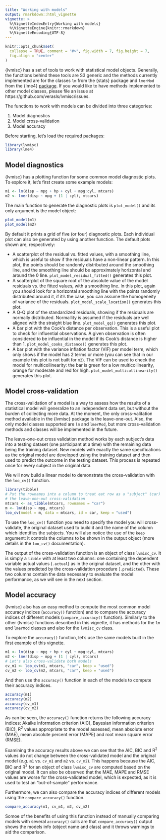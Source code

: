 ```yaml
---
title: "Working with models"
output: rmarkdown::html_vignette
vignette: >
  %\VignetteIndexEntry{Working with models}
  %\VignetteEngine{knitr::rmarkdown}
  %\VignetteEncoding{UTF-8}
---
```


```r
knitr::opts_chunk$set(
  collapse = TRUE, comment = "#>", fig.width = 7, fig.height = 7,
  fig.align = "center"
)
```

{lvmisc} has a set of tools to work with statistical model objects. Generally, the functions behind these tools are S3 generic and the methods currently implemented are for the classes `lm` from the {stats} package and `lmerMod` from the {lme4} [package](https://CRAN.R-project.org/package=lme4). If you would like to have methods implemented to other model classes, please file an issue at https://github.com/verasls/lvmisc/issues.

The functions to work with models can be divided into three categories:

1. Model diagnostics
1. Model cross-validation
1. Model accuracy

Before starting, let's load the required packages:

```r
library(lvmisc)
library(lme4)
```

## Model diagnostics

{lvmisc} has a plotting function for some common model diagnostic plots. To explore it, let's first create some example models:

```r
m1 <- lm(disp ~ mpg + hp + cyl + mpg:cyl, mtcars)
m2 <- lmer(disp ~ mpg + (1 | cyl), mtcars)
```
The main function to generate the diagnostic plots is `plot_model()` and its only argument is the model object:

```r
plot_model(m1)
plot_model(m2)
```

By default it prints a grid of five (or four) diagnostic plots. Each individual plot can also be generated by using another function. The default plots shown are, respectively: 

- A scatterplot of the residual vs. fitted values, with a smoothing line, which is useful to show if the residuals have a non-linear pattern. In this plot, the points should be randomly distributed around the smoothing line, and the smoothing line should be approximately horizontal and around the 0 line. `plot_model_residual_fitted()` generates this plot.
- A scatterplot of the square root of the absolute value of the model residuals vs. the fitted values, with a smoothing line. In this plot, again you should look for a horizontal smoothing line with the points randomly distributed around it, if it's the case, you can assume the homogeneity of variance of the residuals. `plot_model_scale_location()` generates this plot.
- A Q-Q plot of the standardized residuals, showing if the residuals are normally distributed. Normallity is assumed if the residuals are well aligned with the straight blue line. `plot_model_qq()` generates this plot.
- A bar plot with the Cook's distance per observation. This is a useful plot to check for influential observations. A given observation is often considered to be influential in the model if its Cook's distance is higher than 1. `plot_model_cooks_distance()` generates this plot.
- A bar plot with the variance inflation factor (VIF) per model term, which only shows if the model has 2 terms or more (you can see that in our example this plot is not built for `m2`). The VIF can be used to check the model for multicollinearity: the bar is green for a low multicollinearity, orange for moderate and red for high. `plot_model_multicollinearity()` generates this plot.

## Model cross-validation

The cross-validation of a model is a way to assess how the results of a statistical model will generalize to an independent data set, but without the burden of collecting more data. At the moment, the only cross-valitation method available in the {lvmisc} package is the leave-one-out. Also, the only model classes supported are `lm` and `lmerMod`, but more cross-validation methods and classes will be implemented in the future.

The leave-one-out cross validation method works by each subject's data into a testing dataset (one participant at a time) with the remaining data being the training dataset. New models with exactly the same specifications as the original model are developed using the training dataset and then used to predict the outcome in the testing dataset. This process is repeated once for every subject in the original data.

We will now build a linear model to demonstrate the cross-validation with the `loo_cv()` function.

```r
library(tibble)
# Put the rownames into a column to treat eat row as a "subject" (car) in
# the leave-one-out cross-validation
mtcars <- as_tibble(mtcars, rownames = "car")
m <- lm(disp ~ mpg, mtcars)
loo_cv(model = m, data = mtcars, id = car, keep = "used")
```
To use the `loo_cv()` function you need to specify the model you will cross-validate, the original dataset used to build it and the name of the column which identifies the subjects. You will also notice the use of the `keep` argument: it controls the columns to be shown in the output object (more details in the `loo_cv()` documentation).

The output of the cross-validation function is an object of class `lvmisc_cv`. It is simply a `tibble` with at least two columns: one containing the dependent variable actual values (`.actual`) as in the original dataset, and the other with the values predicted by the cross-validation procedure (`.predicted`). These two columns contain the data necessary to evaluate the model performance, as we will see in the next section.

## Model accuracy

{lvmisc} also has an easy method to compute the most common model accuracy indices (`accuracy()` function) and to compare the accuracy indices of different models (`compare_accuracy()` function). Similarly to the other {lvmisc} functions described in this vignette, it has methods for the `lm` and `lmerMod` classes and also for the `lvmisc_cv` class.

To explore the `accuracy()` function, let's use the same models built in the first example of this vignette.

```r
m1 <- lm(disp ~ mpg + hp + cyl + mpg:cyl, mtcars)
m2 <- lmer(disp ~ mpg + (1 | cyl), mtcars)
# Let's also cross-validate both models
cv_m1 <- loo_cv(m1, mtcars, "car", keep = "used")
cv_m2 <- loo_cv(m2, mtcars, "car", keep = "used")
```

And then use the `accuracy()` function in each of the models to compute their accuracy indices.

```r
accuracy(m1)
accuracy(m2)
accuracy(cv_m1)
accuracy(cv_m2)
```
As can be seen, the `accuracy()` function returns the following accuracy indices: Akaike information criterion (AIC), Bayesian information criterion (BIC), R^2^ values appropriate to the model assessed, mean absolute error (MAE), mean absolute percent error (MAPE) and root mean square error (RMSE).

Examining the accuracy results above we can see that the AIC, BIC and R^2^ values do not change between the cross-validated model and the original model (*e.g.* `m1` vs. `cv_m1` and `m2` vs. `cv_m2`). This happens because the AIC, BIC and R^2^ for an object of class `lvmisc_cv` are computed based on the original model. It can also be observed that the MAE, MAPE and RMSE values are worse for the cross-validated model, which is expected, as it is used to test an "out-of-sample" performance.

Furthermore, we can also compare the accuracy indices of different models using the `compare_accuracy()` function.

```r
compare_accuracy(m1, cv_m1, m2, cv_m2)
```
Somoe of the benefits of using this function instead of manually comparing models with several `accuracy()` calls are that `compare_accuracy()` output shows the models info (object name and class) and it throws warnings to aid the comparison.
